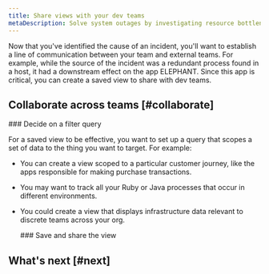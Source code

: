 ```yaml
---
title: Share views with your dev teams
metaDescription: Solve system outages by investigating resource bottlenecks across your system infrastructure. 
---
```


Now that you've identified the cause of an incident, you'll want to establish a line of communication between your team and external teams. For example, while the source of the incident was a redundant process found in a host, it had a downstream effect on the app ELEPHANT. Since this app is critical, you can create a saved view to share with dev teams.

## Collaborate across teams [#collaborate]

<Steps>
    <Step>
        ### Decide on a filter query

For a saved view to be effective, you want to set up a query that scopes a set of data to the thing you want to target. For example:

* You can create a view scoped to a particular customer journey, like the apps responsible for making purchase transactions. 
* You may want to track all your Ruby or Java processes that occur in different environments.
* You could create a view that displays infrastructure data relevant to discrete teams across your org. 

    </Step>
    <Step>
    ### Save and share the view

    </Step>
</Steps>

## What's next [#next]
